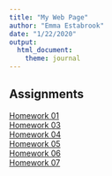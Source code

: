 ```yaml
---
title: "My Web Page"
author: "Emma Estabrook"
date: "1/22/2020"
output: 
  html_document: 
    theme: journal
---
```


## Assignments
[Homework 01](Homework1.html)   
[Homework 03](Homework4.html)   
[Homework 04](Homework04.html)     
[Homework 05](Homework05.html)    
[Homework 06](Homework06.html)   
[Homework 07](Homework07.html)   